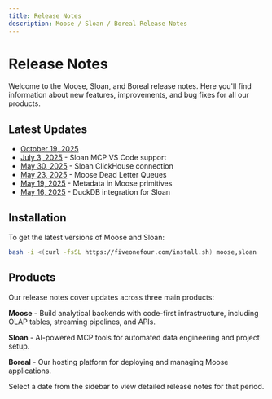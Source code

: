 ```yaml
---
title: Release Notes
description: Moose / Sloan / Boreal Release Notes
---
```



# Release Notes

Welcome to the Moose, Sloan, and Boreal release notes. Here you'll find information about new features, improvements, and bug fixes for all our products.

## Latest Updates

* [October 19, 2025](/release-notes/2025-10-19)
* [July 3, 2025](/release-notes/2025-07-03) - Sloan MCP VS Code support
* [May 30, 2025](/release-notes/2025-05-30) - Sloan ClickHouse connection
* [May 23, 2025](/release-notes/2025-05-23) - Moose Dead Letter Queues
* [May 19, 2025](/release-notes/2025-05-19) - Metadata in Moose primitives
* [May 16, 2025](/release-notes/2025-05-16) - DuckDB integration for Sloan

## Installation

To get the latest versions of Moose and Sloan:

```bash
bash -i <(curl -fsSL https://fiveonefour.com/install.sh) moose,sloan
```

## Products

Our release notes cover updates across three main products:

**Moose** - Build analytical backends with code-first infrastructure, including OLAP tables, streaming pipelines, and APIs.

**Sloan** - AI-powered MCP tools for automated data engineering and project setup.

**Boreal** - Our hosting platform for deploying and managing Moose applications.

<Callout type="info">
Select a date from the sidebar to view detailed release notes for that period.
</Callout>

